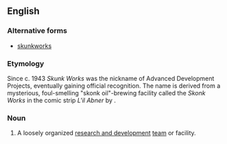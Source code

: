 {{also|skunkworks}}
==English==
{{wikipedia|Skunk Works}}
{{wikipedia|Li'l Abner}}

===Alternative forms===
* [[skunkworks]]

===Etymology===
Since c. 1943 ''Skunk Works'' was the nickname of {{w|Lockheed}} Advanced Development Projects, eventually gaining official recognition. The name is derived from a mysterious, foul-smelling "skonk oil"-brewing facility called the ''Skonk Works'' in the comic strip ''L'il Abner'' by {{w|Al Capp}}.<!--As one source reports:
[L]egend goes that one of Lockheed's engineers asked, "What the heck is Kelly [a Lockheed engineer] doing in there?" "Oh, he's stirring up some kind of brew" was the answer. This brought to mind [[w:Al Capp|Al Capp's]] popular comic strip, [[w:Li'l Abner|Li'l Abner]] and the hairy Indian who regularly stirred up the brew, throwing in skunks, old shoes, and other likely material to make his 'kickapoo joy juice. Thus, the skunk works was born and named.-George Tesar, ''Strategic Technology Management: Building Bridges Between Sciences'' (2003) p. 117. [Not exactly authoritative; also wrong about 'kickapoo joy juice being the product]-->

===Noun===
{{en-noun|head=[[skunk]] [[works]]|-}}

# A loosely organized [[research and development]] [[team]] or facility.